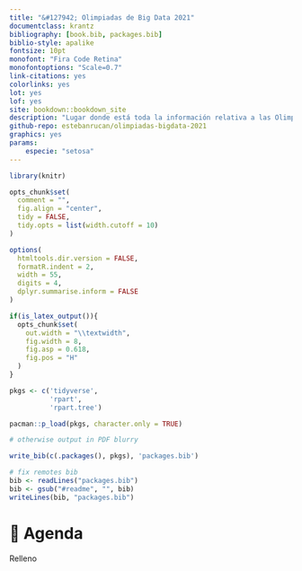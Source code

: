 ```yaml
--- 
title: "&#127942; Olimpiadas de Big Data 2021"
documentclass: krantz
bibliography: [book.bib, packages.bib]
biblio-style: apalike
fontsize: 10pt
monofont: "Fira Code Retina"
monofontoptions: "Scale=0.7"
link-citations: yes
colorlinks: yes
lot: yes
lof: yes
site: bookdown::bookdown_site
description: "Lugar donde está toda la información relativa a las Olimpiadas de Big Data organizadas por MIDAS UC"
github-repo: estebanrucan/olimpiadas-bigdata-2021
graphics: yes
params:
    especie: "setosa"
---
```


```r
library(knitr)

opts_chunk$set( 
  comment = "",
  fig.align = "center", 
  tidy = FALSE, 
  tidy.opts = list(width.cutoff = 10)
)

options(
  htmltools.dir.version = FALSE, 
  formatR.indent = 2, 
  width = 55, 
  digits = 4,
  dplyr.summarise.inform = FALSE
)

if(is_latex_output()){
  opts_chunk$set(
    out.width = "\\textwidth", 
    fig.width = 8, 
    fig.asp = 0.618,
    fig.pos = "H"
  )
}

pkgs <- c('tidyverse', 
          'rpart', 
          'rpart.tree')

pacman::p_load(pkgs, character.only = TRUE)

# otherwise output in PDF blurry

write_bib(c(.packages(), pkgs), 'packages.bib')

# fix remotes bib
bib <- readLines("packages.bib")
bib <- gsub("#readme", "", bib)
writeLines(bib, "packages.bib")
```

# &#128197; Agenda {-}

Relleno